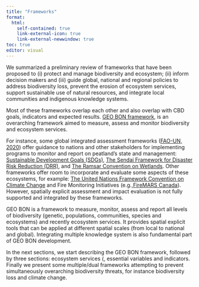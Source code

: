 ```yaml
---
title: "Frameworks"
format:
  html:
    self-contained: true
    link-external-icon: true
    link-external-newwindow: true
toc: true
editor: visual
---
```


We summarized a preliminary review of frameworks that have been proposed to (i) protect and manage biodiversity and ecosystem; (ii) inform decision makers and (iii) guide global, national and regional policies to address biodiversity loss, prevent the erosion of ecosystem services, support sustainable use of natural resources, and integrate local communities and indigenous knowledge systems.

Most of these frameworks overlap each other and also overlap with CBD goals, indicators and expected results. [GEO BON framework](https://geobon.org/), is an overarching framework aimed to measure, assess and monitor biodiversity and ecosystem services.

For instance, some global integrated assessment frameworks ([FAO-UN, 2020](https://www.fao.org/3/CA8200EN/CA8200EN.pdf)) offer guidance to nations and other stakeholders for implementing programs to monitor and report on peatland's state and management: [Sustainable Development Goals (SDGs)](https://sdgs.un.org/2030agenda), [The Sendai Framework for Disaster Risk Reduction (DRR)](https://www.preventionweb.net/files/43291_sendaiframeworkfordrren.pdf), and [The Ramsar Convention on Wetlands](https://www.ramsar.org/). Other frameworks offer room to incorporate and evaluate some aspects of these ecosystems, for example: [The United Nations Framework Convention on Climate Change](https://unfccc.int/resource/docs/convkp/conveng.pdf) and Fire Monitoring Initiatives (e.g.,[FireMARS Canada](https://natural-resources.canada.ca/our-natural-resources/forests/wildland-fires-insects-disturbances/fire-monitoring-reporting-tool/13159)). However, spatially explicit assessment and impact evaluation is not fully supported and integrated by these frameworks.

GEO BON is a framework to measure, monitor, assess and report all levels of biodiversity (genetic, populations, communities, species and ecosystems) and recently ecosystem services. It provides spatial explicit tools that can be applied at different spatial scales (from local to national and global). Integrating multiple knowledge system is also fundamental part of GEO BON development.

In the next sections, we start describing the GEO BON framework, followed by three sections: ecosystem services (, essential variables and indicators. Finally we present some multiple/dual frameworks attempting to prevent simultaneously overarching biodiversity threats, for instance biodiversity loss and climate change.
